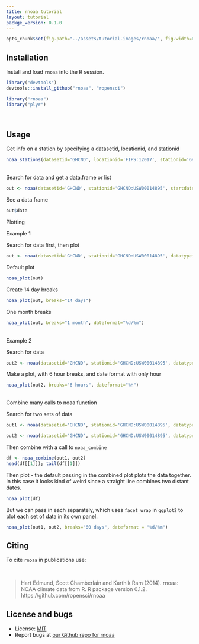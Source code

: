 ```yaml
---
title: rnoaa tutorial
layout: tutorial
packge_version: 0.1.0
---
```


```r
opts_chunk$set(fig.path="../assets/tutorial-images/rnoaa/", fig.width=6, fig.height=4)
```

<section id="installation">

## Installation


Install and load `rnoaa` into the R session.

```r
library("devtools")
devtools::install_github("rnoaa", "ropensci")
```

```r
library("rnoaa")
library("plyr")
```
<br>

<section id="usage">

## Usage

Get info on a station by specifying a datasetid, locationid, and stationid

```r
noaa_stations(datasetid='GHCND', locationid='FIPS:12017', stationid='GHCND:USC00084289')
```
<br>
Search for data and get a data.frame or list

```r
out <- noaa(datasetid='GHCND', stationid='GHCND:USW00014895', startdate = '2013-10-01', enddate = '2013-12-01')
```

See a data.frame

```r
out$data
```


Plotting

Example 1

Search for data first, then plot

```r
out <- noaa(datasetid='GHCND', stationid='GHCND:USW00014895', datatypeid='PRCP', startdate = '2010-05-01', enddate = '2010-10-31', limit=500)
```

Default plot

```r
noaa_plot(out)
```

Create 14 day breaks

```r
noaa_plot(out, breaks="14 days")
```

One month breaks

```r
noaa_plot(out, breaks="1 month", dateformat="%d/%m")
```
<br>
Example 2

Search for data

```r
out2 <- noaa(datasetid='GHCND', stationid='GHCND:USW00014895', datatypeid='PRCP', startdate = '2010-05-01', enddate = '2010-05-03', limit=100)
```

Make a plot, with 6 hour breaks, and date format with only hour

```r
noaa_plot(out2, breaks="6 hours", dateformat="%H")
```
<br>
Combine many calls to noaa function

Search for two sets of data

```r
out1 <- noaa(datasetid='GHCND', stationid='GHCND:USW00014895', datatypeid='PRCP', startdate = '2010-03-01', enddate = '2010-05-31', limit=500)

out2 <- noaa(datasetid='GHCND', stationid='GHCND:USW00014895', datatypeid='PRCP', startdate = '2010-09-01', enddate = '2010-10-31', limit=500)
```

Then combine with a call to `noaa_combine`

```r
df <- noaa_combine(out1, out2)
head(df[[1]]); tail(df[[1]])
```

Then plot - the default passing in the combined plot plots the data together. In this case it looks kind of weird since a straight line combines two distant dates.

```r
noaa_plot(df)
```

But we can pass in each separately, which uses `facet_wrap` in `ggplot2` to plot each set of data in its own panel.

```r
noaa_plot(out1, out2, breaks="60 days", dateformat = "%d/%m")
```

<section id="citing">

## Citing

To cite `rnoaa` in publications use:

<br>

> Hart Edmund, Scott Chamberlain and Karthik Ram (2014). rnoaa: NOAA climate data from R. R package version 0.1.2. https://github.com/ropensci/rnoaa

<section id="license_bugs">

## License and bugs

* License: [MIT](http://opensource.org/licenses/MIT)
* Report bugs at [our Github repo for rnoaa](https://github.com/ropensci/rnoaa/issues?state=open)
